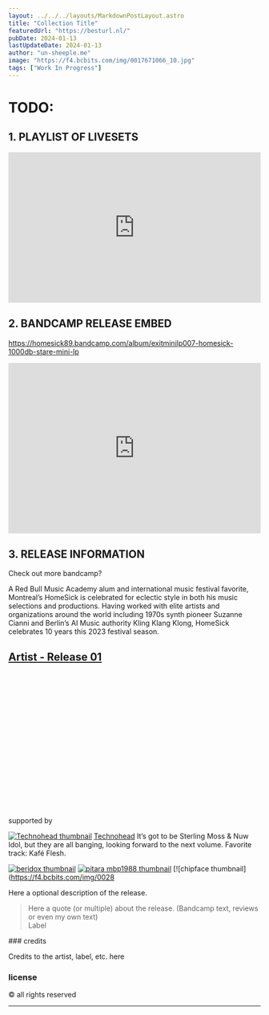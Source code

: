 ```yaml
---
layout: ../../../layouts/MarkdownPostLayout.astro
title: "Collection Title"
featuredUrl: "https://besturl.nl/"
pubDate: 2024-01-13
lastUpdateDate: 2024-01-13
author: "un-sheeple.me"
image: "https://f4.bcbits.com/img/0017671066_10.jpg"
tags: ["Work In Progress"]
---
```


# TODO: 

## 1. PLAYLIST OF LIVESETS

<iframe width="100%" height="300" scrolling="no" frameborder="no" allow="autoplay" src="https://w.soundcloud.com/player/?url=https%3A//api.soundcloud.com/playlists/328503597&color=%23ff5500&auto_play=false&hide_related=false&show_comments=true&show_user=true&show_reposts=false&show_teaser=true&visual=true"></iframe>

## 2. BANDCAMP RELEASE EMBED

https://homesick89.bandcamp.com/album/exitminilp007-homesick-1000db-stare-mini-lp

<iframe style="border: 0; width: 100%; height: 340px;" src="https://bandcamp.com/EmbeddedPlayer/album=3394138826/size=large/bgcol=333333/linkcol=ffffff/artwork=none/transparent=true/" seamless><a href="https://homesick89.bandcamp.com/album/exitminilp007-homesick-1000db-stare-mini-lp">EXITMINILP007 - HomeSick - &#39;1000dB Stare&#39; Mini Lp by HomeSick</a></iframe>

## 3. RELEASE INFORMATION

Check out more bandcamp?


A Red Bull Music Academy alum and international music festival favorite, Montreal’s HomeSick is celebrated for eclectic style in both his music selections and productions. Having worked with elite artists and organizations around the world including 1970s synth pioneer Suzanne Cianni and Berlin’s AI Music authority Kling Klang Klong, HomeSick celebrates 10 years this 2023 festival season.

## <a href="" target="_blank">Artist - Release 01</a>

<ReleaseInformation
  releaseDate=""
  label=""
  catalogNumber=""
  series=""
  country="Malden, Netherlands"
  genre="Genre With Capital Letters"
  imgUrl="image url of the physical release"
  imgAlt=""
  />

<iframe style="border: 0; width: 100%; height: 274px;" src="" seamless><a href="https://dosisdecibelrecords.bandcamp.com/album/dosis-decibel-013"></a></iframe>

supported by

[![Technohead thumbnail](https://f4.bcbits.com/img/0026433229_42.jpg)](https://bandcamp.com/winchman?from=fanthanks) [Technohead](https://bandcamp.com/winchman?from=fanthanks) <span class="bandcamp-supporter-comment">It’s got to be Sterling Moss & Nuw Idol, but they are all banging, looking forward to the next volume. Favorite track: Kafé Flesh.</span>

[![_beridox_ thumbnail](https://f4.bcbits.com/img/0033138377_42.jpg)](https://bandcamp.com/_beridox_?from=fanthanks) [![pitara mbp1988 thumbnail](https://f4.bcbits.com/img/0032644052_42.jpg)](https://bandcamp.com/mbp1988?from=fanthanks) [![chipface thumbnail](https://f4.bcbits.com/img/0028

Here a optional description of the release.

<blockquote>
  Here a quote (or multiple) about the release. (Bandcamp text, reviews or even my own text)
  <footer>Label</footer>
</blockquote>

<div class="bandcamp-final-credits">
### credits

Credits to the artist, label, etc. here

### license

&copy; all rights reserved
</div>

<hr />
